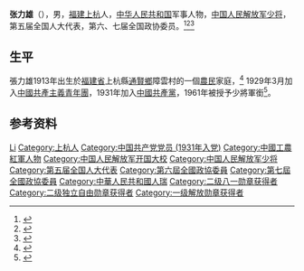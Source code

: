 '''张力雄'''（{{bd|1913年11月21日|}}），男，[[福建|福建]][[上杭|上杭]]人，[[中华人民共和国|中华人民共和国]]军事人物，[[中国人民解放军少将|中国人民解放军少将]]，第五届全国人大代表，第六、七届全国政协委员。<ref>{{Cite book|title=历届全国政协委员人名辞典|author=|publisher=中国国际广播出版社|year=1996|isbn=9787507813746|location=北京|pages=286}}</ref><ref>{{Cite book|title=中华人民共和国职官志|author=何虎生, 李耀东, 向常福主编|publisher=中国社会出版社|year=2003|isbn=9787800883934|location=北京|pages=}}</ref><ref>{{Cite book|title=中国抗日战争人物大词典|author=刘景泉主编; 沈久泉, 王凯捷, 李卓副主编|publisher=天津大学出版社|year=1999|isbn=|location=|pages=}}</ref>
==生平==
張力雄1913年出生於[[福建省|福建省]]上杭縣[[通賢鄉|通賢鄉]]障雲村的一個[[農民|農民]]家庭，<ref>{{cite news|title= 张力雄老将军：“我是革命老黄牛” |url= http://www.js7tv.cn/news/201909_194081.html |accessdate=2022-04-02|newspaper=中國軍網|date= 2019-09-27 |deadurl=yes |archiveurl=|archivedate=2012-06-20 }}</ref> 1929年3月加入[[中國共產主義青年團|中國共產主義青年團]]，1931年加入[[中國共產黨|中國共產黨]]，1961年被授予少將軍銜<ref>{{cite news|title= 108歲“開國少將”黨齡90年 收到紀念章高興得像孩子 |url= http://js.people.com.cn/BIG5/n2/2021/0625/c360303-34793368.html |accessdate=2012-06-15 |newspaper=人民網 |date=2021-06-25|deadurl=yes |archiveurl=|archivedate=2012-06-20 }}</ref>。

== 参考资料 ==
{{reflist}}

{{中国人物小作品}}

{{Authority control}}
{{DEFAULTSORT:Zhang张}}
[[Category:张姓|Li]]
[[Category:上杭人|Category:上杭人]]
[[Category:中国共产党党员_(1931年入党)|Category:中国共产党党员 (1931年入党)]]
[[Category:中國工農紅軍人物|Category:中國工農紅軍人物]]
[[Category:中国人民解放军开国大校|Category:中国人民解放军开国大校]]
[[Category:中国人民解放军少将|Category:中国人民解放军少将]]
[[Category:第五届全国人大代表|Category:第五届全国人大代表]]
[[Category:第六屆全國政協委員|Category:第六屆全國政協委員]]
[[Category:第七屆全國政協委員|Category:第七屆全國政協委員]]
[[Category:中華人民共和國人瑞|Category:中華人民共和國人瑞]]
[[Category:二级八一勋章获得者|Category:二级八一勋章获得者]]
[[Category:二级独立自由勋章获得者|Category:二级独立自由勋章获得者]]
[[Category:一级解放勋章获得者|Category:一级解放勋章获得者]]